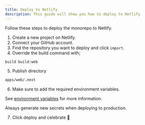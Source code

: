 ```yaml
---
title: Deploy to Netlify
description: This guide will show you how to deploy to Netlify
---
```


Follow these steps to deploy the monorepo to Netlify.

1. Create a new project on Netlify.
2. Connect your GitHub account.
3. Find the repository you want to deploy and click `import`.
4. Override the build command with;

```bash
build build:web
```

5. Publish directory

```bash
apps/web/.next
```

6. Make sure to add the required environment variables.

See [environment variables](/docs/nextjs-starter-kit/configuration/environment-variables) for more information.

<Info>Always generate new secrets when deploying to production.</Info>

7. Click deploy and celebrate 🎉
